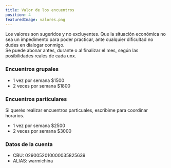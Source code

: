 ```yaml
---
title: Valor de los encuentros
position: 4
featuredImage: valores.png
---
```


Los valores son sugeridos y no excluyentes.
Que la situación económica no sea un impedimento para poder practicar, ante cualquier dificultad no dudes en dialogar conmigo.  
Se puede abonar antes, durante o al finalizar el mes, según las posibilidades reales de cada unx.

### Encuentros grupales

- 1 vez por semana $1500
- 2 veces por semana $1800

### Encuentros particulares

Si querés realizar encuentros particuales, escribime para coordinar horarios.

- 1 vez por semana $2500
- 2 veces por semana $3000

### Datos de la cuenta

- CBU: 0290052010000035825639
- ALIAS: warmichina
